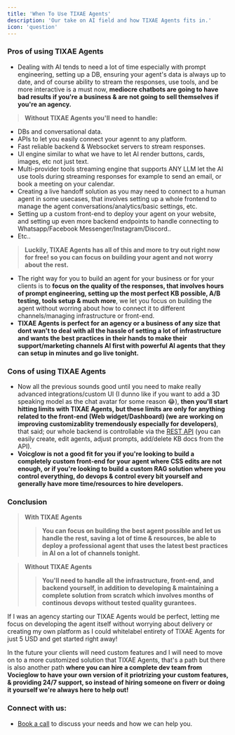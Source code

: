 ```yaml
---
title: 'When To Use TIXAE Agents'
description: 'Our take on AI field and how TIXAE Agents fits in.'
icon: 'question'
---
```

### Pros of using TIXAE Agents
- Dealing with AI tends to need a lot of time especially with prompt engineering, setting up a DB, ensuring your agent's data is always up to date, and of course ability to stream the responses, use tools, and be more interactive is a must now, **mediocre chatbots are going to have bad results if you're a business & are not going to sell themselves if you're an agency.**

> **Without TIXAE Agents you'll need to handle:**
- DBs and conversational data.
- APIs to let you easily connect your agennt to any platform.
- Fast reliable backend & Websocket servers to stream responses.
- UI engine similar to what we have to let AI render buttons, cards, images, etc not just text.
- Multi-provider tools streaming engine that supports ANY LLM let the AI use tools during streaming responses for example to send an email, or book a meeting on your calendar.
- Creating a live handoff solution as you may need to connect to a human agent in some usecases, that involves setting up a whole frontend to manage the agent conversations/analytics/basic settings, etc. 
- Setting up a custom front-end to deploy your agent on your website, and setting up even more backend endpoints to handle connecting to Whatsapp/Facebook Messenger/Instagram/Discord..
- Etc..

> **Luckily, TIXAE Agents has all of this and more to try out right now for free! so you can focus on building your agent and not worry about the rest.** 

- The right way for you to build an agent for your business or for your clients is to **focus on the quality of the responses, that involves hours of prompt engineering, setting up the most perfect KB possible, A/B testing, tools setup & much more**, we let you focus on building the agent without worring about how to connect it to different channels/managing infrastructure or front-end.
- **TIXAE Agents is perfect for an agency or a business of any size that dont wan't to deal with all the hassle of setting a lot of infrastructure and wants the best practices in their hands to make their support/marketing channels AI first with powerful AI agents that they can setup in minutes and go live tonight.**

### Cons of using TIXAE Agents
- Now all the previous sounds good until you need to make really advanced integrations/custom UI (I dunno like if you want to add a 3D speaking model as the chat avatar for some reason 😂), **then you'll start hitting limits with TIXAE Agents, but these limits are only for anything related to the front-end (Web widget/Dashboard) (we are working on improving customizablity tremendously especially for developers)**, that said; our whole backend is controllable via the [REST API](/api-reference/agents/get) (you can easily create, edit agents, adjust prompts, add/delete KB docs from the API).
- **Voicglow is not a good fit for you if you're looking to build a completely custom front-end for your agent where CSS edits are not enough, or if you're looking to build a custom RAG solution where you control everything, do devops & control every bit yourself and generally have more time/resources to hire developers.**

### Conclusion
> **With TIXAE Agents**
>> **You can focus on building the best agent possible and let us handle the rest, saving a lot of time & resources, be able to deploy a professional agent that uses the latest best practices in AI on a lot of channels tonight.**

> **Without TIXAE Agents**
>> **You'll need to handle all the infrastructure, front-end, and backend yourself, in addition to developing & maintaining a complete solution from scratch which involves months of continous devops without tested quality gurantees.**

If I was an agency starting our TIXAE Agents would be perfect, letting me focus on developing the agent itself without worrying about delivery or creating my own platform as I could whitelabel entirety of TIXAE Agents for just 5 USD and get started right away!

In the future your clients will need custom features and I will need to move on to a more customized solution that TIXAE Agents, that's a path but there is also another path **where you can hire a complete dev team from Vocieglow to have your own version of it priotrizing your custom features, & providing 24/7 support, so instead of hiring someone on fiverr or doing it yourself we're always here to help out!**

### Connect with us:
- [Book a call](https://cal.com/moe-ayman-5za5bu/sales) to discuss your needs and how we can help you.